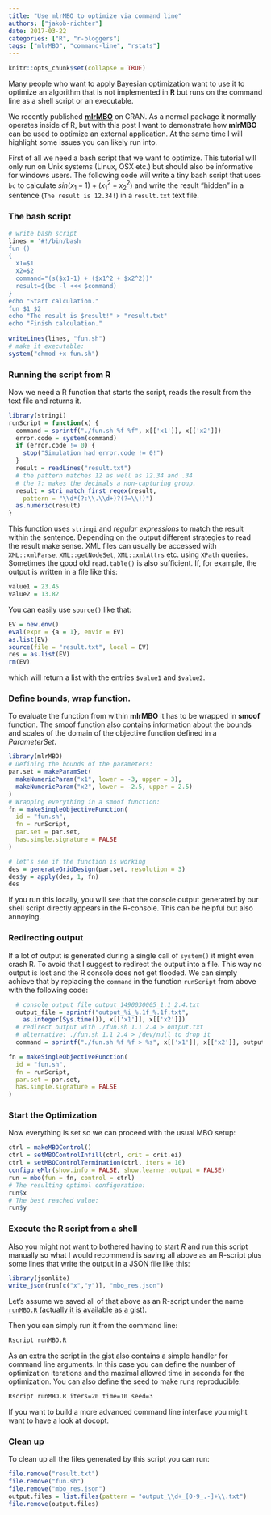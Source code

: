 ```yaml
---
title: "Use mlrMBO to optimize via command line"
authors: ["jakob-richter"]
date: 2017-03-22
categories: ["R", "r-bloggers"]
tags: ["mlrMBO", "command-line", "rstats"]
---
```


```r
knitr::opts_chunk$set(collapse = TRUE)
```

Many people who want to apply Bayesian optimization want to use it to optimize an algorithm that is not implemented in **R** but runs on the command line as a shell script or an executable.

We recently published [**mlrMBO**](https://mlrMBO.mlr-org.com/) on CRAN.
As a normal package it normally operates inside of R, but with this post I want to demonstrate how **mlrMBO** can be used to optimize an external application.
At the same time I will highlight some issues you can likely run into.

First of all we need a bash script that we want to optimize.
This tutorial will only run on Unix systems (Linux, OSX etc.) but should also be informative for windows users.
The following code will write a tiny bash script that uses `bc` to calculate $sin(x_1-1) + (x_1^2 + x_2^2)$ and write the result "hidden" in a sentence (`The result is 12.34!`) in a `result.txt` text file.

### The bash script

```r
# write bash script
lines = '#!/bin/bash
fun ()
{
  x1=$1
  x2=$2
  command="(s($x1-1) + ($x1^2 + $x2^2))"
  result=$(bc -l <<< $command)
}
echo "Start calculation."
fun $1 $2
echo "The result is $result!" > "result.txt"
echo "Finish calculation."
'
writeLines(lines, "fun.sh")
# make it executable:
system("chmod +x fun.sh")
```

### Running the script from R

Now we need a R function that starts the script, reads the result from the text file and returns it.

```r
library(stringi)
runScript = function(x) {
  command = sprintf("./fun.sh %f %f", x[['x1']], x[['x2']])
  error.code = system(command)
  if (error.code != 0) {
    stop("Simulation had error.code != 0!")
  }
  result = readLines("result.txt")
  # the pattern matches 12 as well as 12.34 and .34
  # the ?: makes the decimals a non-capturing group.
  result = stri_match_first_regex(result, 
    pattern = "\\d*(?:\\.\\d+)?(?=\\!)")
  as.numeric(result)
}
```

This function uses `stringi` and _regular expressions_ to match the result within the sentence.
Depending on the output different strategies to read the result make sense.
XML files can usually be accessed with `XML::xmlParse`, `XML::getNodeSet`, `XML::xmlAttrs` etc. using `XPath` queries.
Sometimes the good old `read.table()` is also sufficient.
If, for example, the output is written in a file like this:

```r
value1 = 23.45
value2 = 13.82
```

You can easily use `source()` like that:

```r
EV = new.env()
eval(expr = {a = 1}, envir = EV)
as.list(EV)
source(file = "result.txt", local = EV)
res = as.list(EV)
rm(EV)
```

which will return a list with the entries `$value1` and `$value2`.

### Define bounds, wrap function.

To evaluate the function from within **mlrMBO** it has to be wrapped in **smoof** function.
The smoof function also contains information about the bounds and scales of the domain of the objective function defined in a _ParameterSet_.

```r
library(mlrMBO)
# Defining the bounds of the parameters:
par.set = makeParamSet(
  makeNumericParam("x1", lower = -3, upper = 3),
  makeNumericParam("x2", lower = -2.5, upper = 2.5)
)
# Wrapping everything in a smoof function:
fn = makeSingleObjectiveFunction(
  id = "fun.sh", 
  fn = runScript,
  par.set = par.set,
  has.simple.signature = FALSE
)

# let's see if the function is working
des = generateGridDesign(par.set, resolution = 3)
des$y = apply(des, 1, fn)
des
```

If you run this locally, you will see that the console output generated by our shell script directly appears in the R-console.
This can be helpful but also annoying.

### Redirecting output

If a lot of output is generated during a single call of `system()` it might even crash R.
To avoid that I suggest to redirect the output into a file.
This way no output is lost and the R console does not get flooded.
We can simply achieve that by replacing the `command` in the function `runScript` from above with the following code:

```r
  # console output file output_1490030005_1.1_2.4.txt
  output_file = sprintf("output_%i_%.1f_%.1f.txt", 
    as.integer(Sys.time()), x[['x1']], x[['x2']])
  # redirect output with ./fun.sh 1.1 2.4 > output.txt
  # alternative: ./fun.sh 1.1 2.4 > /dev/null to drop it
  command = sprintf("./fun.sh %f %f > %s", x[['x1']], x[['x2']], output_file)
```

```r
fn = makeSingleObjectiveFunction(
  id = "fun.sh", 
  fn = runScript,
  par.set = par.set,
  has.simple.signature = FALSE
)
```
 
### Start the Optimization

Now everything is set so we can proceed with the usual MBO setup:

```r
ctrl = makeMBOControl()
ctrl = setMBOControlInfill(ctrl, crit = crit.ei)
ctrl = setMBOControlTermination(ctrl, iters = 10)
configureMlr(show.info = FALSE, show.learner.output = FALSE)
run = mbo(fun = fn, control = ctrl)
# The resulting optimal configuration:
run$x
# The best reached value:
run$y
```

### Execute the R script from a shell

Also you might not want to bothered having to start *R* and run this script manually so what I would recommend is saving all above as an R-script plus some lines that write the output in a JSON file like this:

```r
library(jsonlite)
write_json(run[c("x","y")], "mbo_res.json")
```

Let's assume we saved all of that above as an R-script under the name [`runMBO.R` (actually it is available as a gist)](https://gist.github.com/jakob-r/6be022d49e135c7905fd4c097bc3d376).

Then you can simply run it from the command line:

```bash
Rscript runMBO.R 
```

As an extra the script in the gist also contains a simple handler for command line arguments.
In this case you can define the number of optimization iterations and the maximal allowed time in seconds for the optimization.
You can also define the seed to make runs reproducible:

```bash
Rscript runMBO.R iters=20 time=10 seed=3
```

If you want to build a more advanced command line interface you might want to have a [look](https://www.slideshare.net/EdwindeJonge1/docopt-user2014) [at](https://github.com/docopt/docopt.R) [docopt](https://cran.r-project.org/package=docopt).

### Clean up

To clean up all the files generated by this script you can run:
```r
file.remove("result.txt")
file.remove("fun.sh")
file.remove("mbo_res.json")
output.files = list.files(pattern = "output_\\d+_[0-9_.-]+\\.txt")
file.remove(output.files)
```
